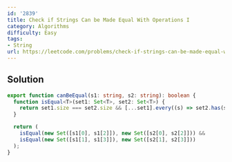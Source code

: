 ```yaml
---
id: '2839'
title: Check if Strings Can be Made Equal With Operations I
category: Algorithms
difficulty: Easy
tags:
- String
url: https://leetcode.com/problems/check-if-strings-can-be-made-equal-with-operations-i
---
```


## Solution

```typescript filename="solution.ts" copy
export function canBeEqual(s1: string, s2: string): boolean {
  function isEqual<T>(set1: Set<T>, set2: Set<T>) {
    return set1.size === set2.size && [...set1].every((s) => set2.has(s));
  }

  return (
    isEqual(new Set([s1[0], s1[2]]), new Set([s2[0], s2[2]])) &&
    isEqual(new Set([s1[1], s1[3]]), new Set([s2[1], s2[3]]))
  );
}
```

